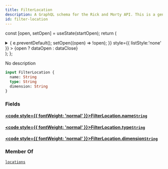 ```yaml
---
title: FilterLocation
description: A GraphQL schema for the Rick and Morty API. This is a generated file.
id: filter-location
---
```






const [open, setOpen] = useState(startOpen);
return (
<details {...(open ? { open: true } : {})} className="details" style={{ border:'none', boxShadow:'none', background:'var(--ifm-background-color)' }}>
<summary
onClick={(e) => {
e.preventDefault();
setOpen((open) => !open);
}}
style={{ listStyle:'none' }} >
{open ? dataOpen : dataClose}
</summary>
{open && children}
</details>
);
};

No description

```graphql
input FilterLocation {
  name: String
  type: String
  dimension: String
}
```

### Fields

#### [<code style={{ fontWeight: 'normal' }}>FilterLocation.<b>name</b></code>](#)<Bullet />[`String`](/docs/graphql/rickandmorty/scalars/string.mdx) <Badge class="badge badge--secondary" text="scalar"/>

#### [<code style={{ fontWeight: 'normal' }}>FilterLocation.<b>type</b></code>](#)<Bullet />[`String`](/docs/graphql/rickandmorty/scalars/string.mdx) <Badge class="badge badge--secondary" text="scalar"/>

#### [<code style={{ fontWeight: 'normal' }}>FilterLocation.<b>dimension</b></code>](#)<Bullet />[`String`](/docs/graphql/rickandmorty/scalars/string.mdx) <Badge class="badge badge--secondary" text="scalar"/>

### Member Of

[`locations`](/docs/graphql/rickandmorty/queries/locations.mdx) <Badge class="badge badge--secondary" text="query"/>
